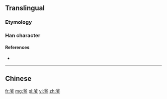 {{also|爺}}
==Translingual==

===Etymology===
{{Han simp|爺|f=耶|t=卩}}

===Han character===
{{Han char|rn=88|rad=父|as=02|sn=6|four=|canj=金大尸中 (CKSL)|ids=⿱[[父]][[卩]]}}

====References====
* {{Han ref|kx=0690.011|hdz=32039.020|uh=7237|ud=29239}}

----

==Chinese==
{{zh-see|爺}}

[[fr:爷]]
[[mg:爷]]
[[pl:爷]]
[[vi:爷]]
[[zh:爷]]